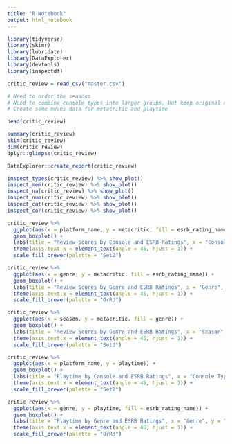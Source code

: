 ```yaml
---
title: "R Notebook"
output: html_notebook
---
```


```r
library(tidyverse)
library(skimr)
library(lubridate)
library(DataExplorer)
library(devtools)
library(inspectdf)
```

```r
critic_review = read_csv("master.csv")

# Need to order the seasons
# Need to combine console types into larger groups, but keep original data
# Create some means data for metacritic and playtime

head(critic_review)
```

```r
summary(critic_review)
skim(critic_review)
dim(critic_review)
dplyr::glimpse(critic_review)
```
```r
DataExplorer::create_report(critic_review)
```

```r
inspect_types(critic_review) %>% show_plot()
inspect_mem(critic_review) %>% show_plot()
inspect_na(critic_review) %>% show_plot()
inspect_num(critic_review) %>% show_plot()
inspect_cat(critic_review) %>% show_plot()
inspect_cor(critic_review) %>% show_plot()
```

```r
critic_review %>% 
  ggplot(aes(x = platform_name, y = metacritic, fill = esrb_rating_name)) +
  geom_boxplot() +
  labs(title = "Review Scores by Console and ESRB Ratings", x = "Console Type", y = "Review Scores", fill = "ESRB Ratings") +
  theme(axis.text.x = element_text(angle = 45, hjust = 1)) +
  scale_fill_brewer(palette = "Set2")
```

```r
critic_review %>% 
  ggplot(aes(x = genre, y = metacritic, fill = esrb_rating_name)) +
  geom_boxplot() +
  labs(title = "Review Scores by Genre and ESRB Ratings", x = "Genre", y = "Review Scores", fill = "ESRB Ratings") +
  theme(axis.text.x = element_text(angle = 45, hjust = 1)) +
  scale_fill_brewer(palette = "OrRd")
```
```r
critic_review %>% 
  ggplot(aes(x = season, y = metacritic, fill = genre)) +
  geom_boxplot() +
  labs(title = "Review Scores by Genre and ESRB Ratings", x = "Season", y = "Review Scores", fill = "Genre") +
  theme(axis.text.x = element_text(angle = 45, hjust = 1)) +
  scale_fill_brewer(palette = "Set3")
```

```r
critic_review %>% 
  ggplot(aes(x = platform_name, y = playtime)) +
  geom_boxplot() +
  labs(title = "Playtime by Console and ESRB Ratings", x = "Console Type", y = "Playtime") +
  theme(axis.text.x = element_text(angle = 45, hjust = 1)) +
  scale_fill_brewer(palette = "Set2")
```

```r
critic_review %>% 
  ggplot(aes(x = genre, y = playtime, fill = esrb_rating_name)) +
  geom_boxplot() +
  labs(title = "Playtime by Genre and ESRB Ratings", x = "Genre", y = "Playtime", fill = "ESRB Ratings") +
  theme(axis.text.x = element_text(angle = 45, hjust = 1)) +
  scale_fill_brewer(palette = "OrRd")
```

```r

```

```r

```

```r

```

```r

```

```r

```